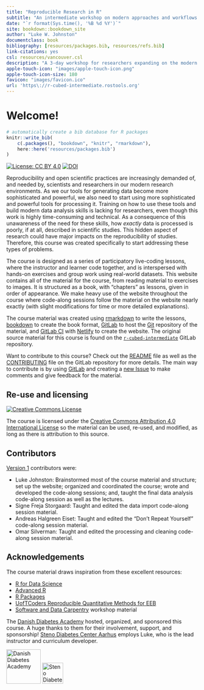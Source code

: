 ```yaml
--- 
title: "Reproducible Research in R"
subtitle: "An intermediate workshop on modern approaches and workflows to processing data"
date: "`r format(Sys.time(), '%B %d %Y')`"
site: bookdown::bookdown_site
author: "Luke W. Johnston"
documentclass: book
bibliography: [resources/packages.bib, resources/refs.bib]
link-citations: yes
csl: resources/vancouver.csl
description: "A 3-day workshop for researchers expanding on the modern data processing toolkit for reproducible research in R."
apple-touch-icon: "images/apple-touch-icon.png"
apple-touch-icon-size: 180
favicon: "images/favicon.ico"
url: 'https\://r-cubed-intermediate.rostools.org'
---
```


# Welcome!

```r
# automatically create a bib database for R packages
knitr::write_bib(
    c(.packages(), "bookdown", "knitr", "rmarkdown"),
    here::here('resources/packages.bib')
)
```

[![License: CC BY 4.0](https://img.shields.io/badge/License-CC%20BY%204.0-lightgrey.svg)](https://creativecommons.org/licenses/by/4.0/)
[![DOI](https://zenodo.org/badge/DOI/10.5281/zenodo.4061900.svg)](https://doi.org/10.5281/zenodo.4061900)

Reproducibility and open scientific practices are increasingly demanded of,
and needed by, scientists and researchers in our modern research environments.
As we our tools for generating data become more sophisticated and powerful,
we also need to start using more sophisticated and powerful tools for processing it.
Training on how to use these tools and build modern data analysis skills is
lacking for researchers, even though this work is highly time-consuming
and technical. As a consequence of this unawareness of the need for these skills,
how *exactly* data is processed is poorly, if at all, described in scientific
studies. This hidden aspect of research could have major impacts on the
reproducibility of studies.
Therefore, this course was created specifically to start addressing these types of problems.

The course is designed as a series of participatory live-coding lessons, where
the instructor and learner code together, and is interspersed with hands-on
exercises and group work using real-world datasets. This website contains all of the
material for the course, from reading material to exercises to images. It is
structured as a book, with "chapters" as lessons, given in order of appearance.
We make heavy use of the website throughout the course
where code-along sessions follow the material on the website nearly exactly
(with slight modifications for time or more detailed explanations).

The course material was created using [rmarkdown] to write the lessons,
[bookdown] to create the book format, [GitLab] to host the [Git] 
repository of the material, and [GitLab CI] with [Netlify] to create the website.
The original source material for this course is found on the 
[`r-cubed-intermediate`] GitLab repository.

[rmarkdown]: https://rmarkdown.rstudio.com/
[bookdown]: https://bookdown.org/yihui/bookdown/
[GitLab]: https://gitlab.com/
[Git]: https://git-scm.com/
[GitLab CI]: https://docs.gitlab.com/ee/ci/
[Netlify]: https://www.netlify.com/
[`r-cubed-intermediate`]: https://gitlab.com/rostools/r-cubed-intermediate

Want to contribute to this course? 
Check out the [README] file as well as the [CONTRIBUTING] file
on the GitLab repository for more details.
The main way to contribute is by using
[GitLab] and creating a 
[new Issue](https://gitlab.com/rostools/r-cubed-intermediate/-/issues/new)
to make comments and give feedback for the material.

[README]: https://gitlab.com/rostools/r-cubed-intermediate/-/blob/main/README.md
[CONTRIBUTING]: https://gitlab.com/rostools/r-cubed-intermediate/-/blob/main/CONTRIBUTING.md

## Re-use and licensing {#licensing}

<a rel="license" href="http://creativecommons.org/licenses/by/4.0/"><img alt="Creative Commons License" style="border-width:0" src="https://i.creativecommons.org/l/by/4.0/80x15.png" /></a>

The course is licensed under the
[Creative Commons Attribution 4.0 International License](https://creativecommons.org/licenses/by/4.0/)
so the material can be used, re-used, and modified, 
as long as there is attribution to this source.

## Contributors {#contributors}

[Version 1](https://doi.org/10.5281/zenodo.4061900) contributors were:

- Luke Johnston: Brainstormed most of the course material and structure; set up
the website; organized and coordinated the course; wrote and developed the
code-along sessions; and, taught the final data analysis code-along session as
well as the lectures.
- Signe Freja Storgaard: Taught and edited the data import code-along session material.
- Andreas Halgreen Eiset: Taught and edited the "Don't Repeat Yourself" code-along
session material.
- Omar Silverman: Taught and edited the processing and cleaning code-along session material.

## Acknowledgements

The course material draws inspiration from these excellent resources:

- [R for Data Science](https://r4ds.had.co.nz/)
- [Advanced R](https://adv-r.hadley.nz/)
- [R Packages](https://r-pkgs.org/)
- [UofTCoders Reproducible Quantitative Methods for EEB](https://uoftcoders.github.io/rcourse/) 
- [Software and Data Carpentry](https://carpentries.org/) workshop material

The [Danish Diabetes Academy](https://www.danishdiabetesacademy.dk/) hosted,
organized, and sponsored this course. A huge thanks to them
for their involvement, support, and sponsorship! 
[Steno Diabetes Center Aarhus](https://www.stenoaarhus.dk/) employs Luke, who is
the lead instructor and curriculum developer.

![Danish Diabetes Academy](images/dda_logo.png){width=90px}
![Steno Diabetes Center Aarhus](images/SDCA_logo.png){width=55px}
